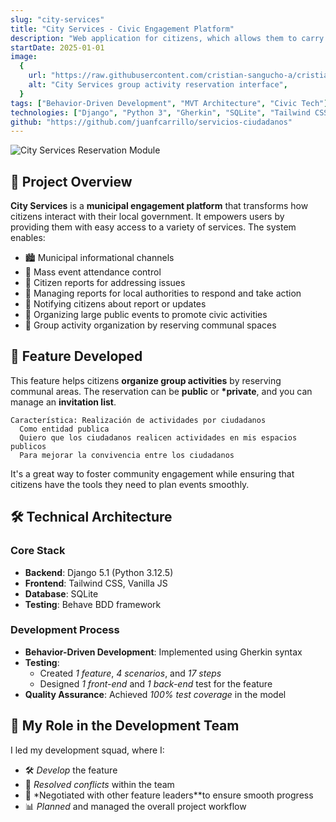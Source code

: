 ```yaml
---
slug: "city-services"
title: "City Services - Civic Engagement Platform"
description: "Web application for citizens, which allows them to carry out a multitude of procedures to connect with others and now with the city."
startDate: 2025-01-01
image:
  {
    url: "https://raw.githubusercontent.com/cristian-sangucho-a/cristian-sangucho-a/main/media-projects/city-services.gif",
    alt: "City Services group activity reservation interface",
  }
tags: ["Behavior-Driven Development", "MVT Architecture", "Civic Tech"]
technologies: ["Django", "Python 3", "Gherkin", "SQLite", "Tailwind CSS"]
github: "https://github.com/juanfcarrillo/servicios-ciudadanos"
---
```


![City Services Reservation Module](https://raw.githubusercontent.com/cristian-sangucho-a/cristian-sangucho-a/main/media-projects/city-services.gif)

## 🌟 Project Overview

**City Services** is a **municipal engagement platform** that transforms how citizens interact with their local government. It empowers users by providing them with easy access to a variety of services. The system enables:

- 🏙️ Municipal informational channels
- 📅 Mass event attendance control
- 📝 Citizen reports for addressing issues
- 🔧 Managing reports for local authorities to respond and take action
- 📲 Notifying citizens about report or updates
- 🎉 Organizing large public events to promote civic activities
- 👥 Group activity organization by reserving communal spaces

## 🚀 Feature Developed

This feature helps citizens **organize group activities** by reserving communal areas.
The reservation can be **public** or **\*private**, and you can manage an **invitation list**.

```gherkin
Característica: Realización de actividades por ciudadanos
  Como entidad publica
  Quiero que los ciudadanos realicen actividades en mis espacios publicos
  Para mejorar la convivencia entre los ciudadanos
```

It's a great way to foster community engagement while ensuring that citizens have the tools they need to plan events smoothly.

## 🛠️ Technical Architecture

### Core Stack

- **Backend**: Django 5.1 (Python 3.12.5)
- **Frontend**: Tailwind CSS, Vanilla JS
- **Database**: SQLite
- **Testing**: Behave BDD framework

### Development Process

- **Behavior-Driven Development**: Implemented using Gherkin syntax
- **Testing**:
  - Created _1 feature_, _4 scenarios_, and _17 steps_
  - Designed _1 front-end_ and _1 back-end_ test for the feature
- **Quality Assurance**: Achieved _100% test coverage_ in the model

## 💼 My Role in the Development Team

I led my development squad, where I:

- 🛠️ _Develop_ the feature
- 🤝 _Resolved conflicts_ within the team
- 💬 \*Negotiated with other feature leaders\*\*to ensure smooth progress
- 📊 _Planned_ and managed the overall project workflow
